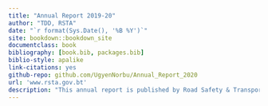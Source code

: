 ```yaml
--- 
title: "Annual Report 2019-20"
author: "TDD, RSTA"
date: "`r format(Sys.Date(), '%B %Y')`"
site: bookdown::bookdown_site
documentclass: book
bibliography: [book.bib, packages.bib]
biblio-style: apalike
link-citations: yes
github-repo: github.com/UgyenNorbu/Annual_Report_2020
url: 'www.rsta.gov.bt'
description: "This annual report is published by Road Safety & Transport Authority, MoIC."
---
```


